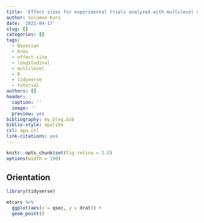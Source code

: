 ```yaml
---
title: 'Effect sizes for experimental trials analyzed with multilevel growth models: Two of two'
author: Solomon Kurz
date: '2021-04-17'
slug: []
categories: []
tags:
  - Bayesian
  - brms
  - effect size
  - longitudinal
  - multilevel
  - R
  - tidyverse
  - tutorial
authors: []
header:
  caption: ''
  image: ''
  preview: yes
bibliography: my_blog.bib
biblio-style: apalike
csl: apa.csl  
link-citations: yes
---
```


```r
knitr::opts_chunk$set(fig.retina = 2.5)
options(width = 100)
```

## Orientation

```r
library(tidyverse)

mtcars %>% 
  ggplot(aes(x = qsec, y = drat)) +
  geom_point()
```


